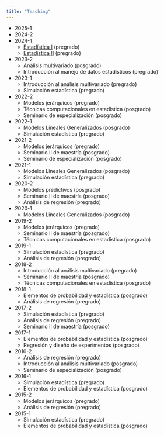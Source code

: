 ```yaml
---
title: "Teaching"
---
```


- 2025-1 
- 2024-2 
- 2024-1
    - [Estadística I](https://fhernanb.github.io/cur_est1.html) (pregrado)
    - [Estadística II](https://fhernanb.github.io/cur_est2.html) (pregrado)
- 2023-2
    - Análisis multivariado (posgrado)
    - Introducción al manejo de datos estadísticos (pregrado)
- 2023-1
    - Introducción al análisis multivariado (pregrado)
    - Simulación estadística (pregrado)
- 2022-2
    - Modelos jerárquicos (pregrado)
    - Técnicas computacionales en estadística (posgrado)
    - Seminario de especialización (posgrado)
- 2022-1
    - Modelos Lineales Generalizados (posgrado)
    - Simulación estadística (pregrado)
- 2021-2
    - Modelos jerárquicos (pregrado)
    - Seminario II de maestría (posgrado)
    - Seminario de especialización (posgrado)
- 2021-1
    - Modelos Lineales Generalizados (posgrado)
    - Simulación estadística (pregrado)
- 2020-2
    - Modelos predictivos (posgrado)
    - Seminario II de maestría (posgrado)
    - Análisis de regresión (pregrado)
- 2020-1
    - Modelos Lineales Generalizados (posgrado)
- 2019-2
    - Modelos jerárquicos (pregrado)
    - Seminario II de maestría (posgrado)
    - Técnicas computacionales en estadística (posgrado)
- 2019-1
    - Simulación estadística (pregrado)
    - Análisis de regresión (pregrado)
- 2018-2
    - Introducción al análisis multivariado (pregrado)
    - Seminario II de maestría (posgrado)
    - Técnicas computacionales en estadística (posgrado)
- 2018-1
    - Elementos de probabilidad y estadística (posgrado)
    - Análisis de regresión (pregrado)
- 2017-2
    - Simulación estadística (pregrado)
    - Análisis de regresión (pregrado)
    - Seminario II de maestría (posgrado)
- 2017-1
    - Elementos de probabilidad y estadística (posgrado)
    - Regresión y diseño de experimentos (posgrado)
- 2016-2
    - Análisis de regresión (pregrado)
    - Introducción al análisis multivariado (posgrado)
    - Seminario de especialización (posgrado)
- 2016-1
    - Simulación estadística (pregrado)
    - Elementos de probabilidad y estadística (posgrado)
- 2015-2
    - Modelos jerárquicos (pregrado)
    - Análisis de regresión (pregrado)
- 2015-1
    - Simulación estadística (pregrado)
    - Elementos de probabilidad y estadística (posgrado)